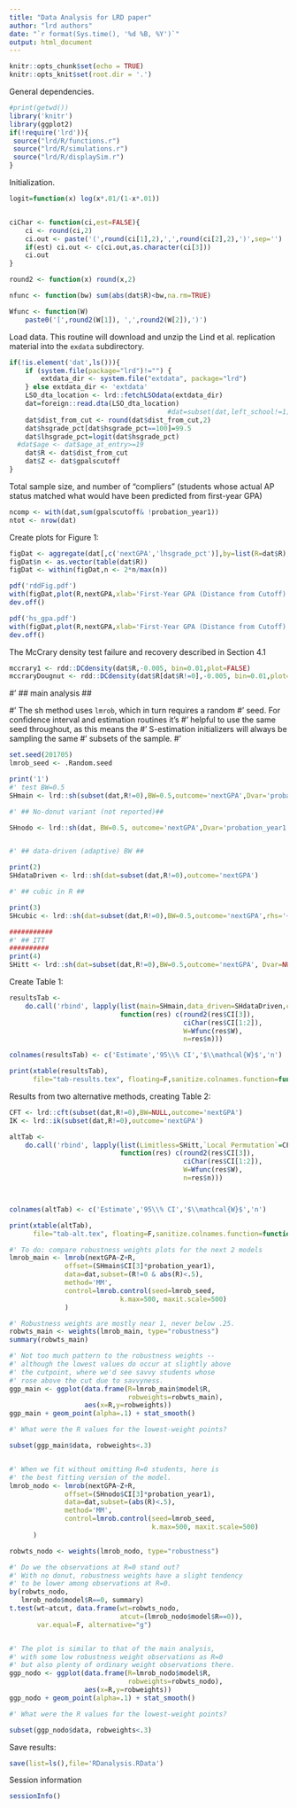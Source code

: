 ```yaml
---
title: "Data Analysis for LRD paper"
author: "lrd authors"
date: "`r format(Sys.time(), '%d %B, %Y')`"
output: html_document
---
```


```r
knitr::opts_chunk$set(echo = TRUE)
knitr::opts_knit$set(root.dir = '.')
```

General dependencies.
```r
#print(getwd())
library('knitr')
library(ggplot2)
if(!require('lrd')){
 source("lrd/R/functions.r")
 source("lrd/R/simulations.r")
 source("lrd/R/displaySim.r")
}
```

Initialization.
```r
logit=function(x) log(x*.01/(1-x*.01))


ciChar <- function(ci,est=FALSE){
    ci <- round(ci,2)
    ci.out <- paste('(',round(ci[1],2),',',round(ci[2],2),')',sep='')
    if(est) ci.out <- c(ci.out,as.character(ci[3]))
    ci.out
}

round2 <- function(x) round(x,2)

nfunc <- function(bw) sum(abs(dat$R)<bw,na.rm=TRUE)

Wfunc <- function(W)
    paste0('[',round2(W[1]), ',',round2(W[2]),')')

```


Load data. This routine will download and unzip the Lind et al. replication
material into the `exdata` subdirectory.
```r
if(!is.element('dat',ls())){
    if (system.file(package="lrd")!="") {
        extdata_dir <- system.file("extdata", package="lrd")
    } else extdata_dir <- 'extdata'
    LSO_dta_location <- lrd::fetchLSOdata(extdata_dir)
    dat=foreign::read.dta(LSO_dta_location)
                                        #dat=subset(dat,left_school!=1)
    dat$dist_from_cut <- round(dat$dist_from_cut,2)
    dat$hsgrade_pct[dat$hsgrade_pct==100]=99.5
    dat$lhsgrade_pct=logit(dat$hsgrade_pct)
  #dat$age <- dat$age_at_entry>=19
    dat$R <- dat$dist_from_cut
    dat$Z <- dat$gpalscutoff
}
```

Total sample size, and number of "compliers" (students whose actual AP
status matched what would have been predicted from first-year GPA)
```r
ncomp <- with(dat,sum(gpalscutoff& !probation_year1))
ntot <- nrow(dat)
```


Create plots for Figure 1:
```r

figDat <- aggregate(dat[,c('nextGPA','lhsgrade_pct')],by=list(R=dat$R),FUN=mean,na.rm=TRUE)
figDat$n <- as.vector(table(dat$R))
figDat <- within(figDat,n <- 2*n/max(n))

pdf('rddFig.pdf')
with(figDat,plot(R,nextGPA,xlab='First-Year GPA (Distance from Cutoff)',ylab='Avg Subsequent GPA')
dev.off()

pdf('hs_gpa.pdf')
with(figDat,plot(R,nextGPA,xlab='First-Year GPA (Distance from Cutoff)',ylab='Avg logit(hsgrade_pct)'))
dev.off()
```

The McCrary density test failure and recovery described in Section 4.1
```r
mccrary1 <- rdd::DCdensity(dat$R,-0.005, bin=0.01,plot=FALSE)
mccraryDougnut <- rdd::DCdensity(dat$R[dat$R!=0],-0.005, bin=0.01,plot=FALSE)
```


#' ## main analysis ##

#' The sh method uses `lmrob`, which in turn requires a random
#' seed.  For confidence interval and estimation routines it's
#' helpful to use the same seed throughout, as this means the
#' S-estimation initializers will always be sampling the same
#' subsets of the sample.
#'

```r
set.seed(201705)
lmrob_seed <- .Random.seed

print('1')
#' test BW=0.5
SHmain <- lrd::sh(subset(dat,R!=0),BW=0.5,outcome='nextGPA',Dvar='probation_year1')

#' ## No-donut variant (not reported)##

SHnodo <- lrd::sh(dat, BW=0.5, outcome='nextGPA',Dvar='probation_year1')


#' ## data-driven (adaptive) BW ##

print(2)
SHdataDriven <- lrd::sh(dat=subset(dat,R!=0),outcome='nextGPA')

#' ## cubic in R ##

print(3)
SHcubic <- lrd::sh(dat=subset(dat,R!=0),BW=0.5,outcome='nextGPA',rhs='~Z+poly(R,3)')

###########
#' ## ITT
##########
print(4)
SHitt <- lrd::sh(dat=subset(dat,R!=0),BW=0.5,outcome='nextGPA', Dvar=NULL)

```
Create Table 1:
```r

resultsTab <-
    do.call('rbind', lapply(list(main=SHmain,data_driven=SHdataDriven,cubic=SHcubic,ITT=SHitt),
                            function(res) c(round2(res$CI[3]),
                                            ciChar(res$CI[1:2]),
                                            W=Wfunc(res$W),
                                            n=res$n)))

colnames(resultsTab) <- c('Estimate','95\\% CI','$\\mathcal{W}$','n')

print(xtable(resultsTab),
      file="tab-results.tex", floating=F,sanitize.colnames.function=function(x) x)
```

Results from two alternative methods, creating Table 2:
```r
CFT <- lrd::cft(subset(dat,R!=0),BW=NULL,outcome='nextGPA')
IK <- lrd::ik(subset(dat,R!=0),outcome='nextGPA')

altTab <-
    do.call('rbind', lapply(list(Limitless=SHitt,`Local Permutation`=CFT,`Local OLS`=IK),
                            function(res) c(round2(res$CI[3]),
                                            ciChar(res$CI[1:2]),
                                            W=Wfunc(res$W),
                                            n=res$n)))



colnames(altTab) <- c('Estimate','95\\% CI','$\\mathcal{W}$','n')

print(xtable(altTab),
      file="tab-alt.tex", floating=F,sanitize.colnames.function=function(x) x)
```



```r
#' To do: compare robustness weights plots for the next 2 models
lmrob_main <- lmrob(nextGPA~Z+R,
              offset=(SHmain$CI[3]*probation_year1),
              data=dat,subset=(R!=0 & abs(R)<.5),
              method='MM',
              control=lmrob.control(seed=lmrob_seed,
                            k.max=500, maxit.scale=500)
              )

#' Robustness weights are mostly near 1, never below .25.
robwts_main <- weights(lmrob_main, type="robustness")
summary(robwts_main)

#' Not too much pattern to the robustness weights --
#' although the lowest values do occur at slightly above
#' the cutpoint, where we'd see savvy students whose
#' rose above the cut due to savvyness.
ggp_main <- ggplot(data.frame(R=lmrob_main$model$R,
                              robweights=robwts_main),
                   aes(x=R,y=robweights))
ggp_main + geom_point(alpha=.1) + stat_smooth()

#' What were the R values for the lowest-weight points?

subset(ggp_main$data, robweights<.3)


#' When we fit without omitting R=0 students, here is
#' the best fitting version of the model.
lmrob_nodo <- lmrob(nextGPA~Z+R,
              offset=(SHnodo$CI[3]*probation_year1),
              data=dat,subset=(abs(R)<.5),
              method='MM',
              control=lmrob.control(seed=lmrob_seed,
                                    k.max=500, maxit.scale=500)
      )

robwts_nodo <- weights(lmrob_nodo, type="robustness")

#' Do we the observations at R=0 stand out?
#' With no donut, robustness weights have a slight tendency
#' to be lower among observations at R=0.
by(robwts_nodo,
   lmrob_nodo$model$R==0, summary)
t.test(wt~atcut, data.frame(wt=robwts_nodo,
                            atcut=(lmrob_nodo$model$R==0)),
       var.equal=F, alternative="g")


#' The plot is similar to that of the main analysis,
#' with some low robustness weight observations as R=0
#' but also plenty of ordinary weight observations there.
ggp_nodo <- ggplot(data.frame(R=lmrob_nodo$model$R,
                              robweights=robwts_nodo),
                   aes(x=R,y=robweights))
ggp_nodo + geom_point(alpha=.1) + stat_smooth()

#' What were the R values for the lowest-weight points?

subset(ggp_nodo$data, robweights<.3)
```


Save results:
```r
save(list=ls(),file='RDanalysis.RData')
```

Session information
```r
sessionInfo()
```



